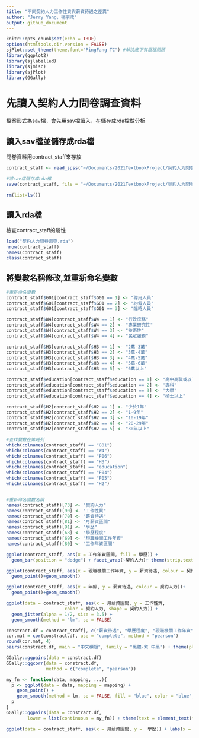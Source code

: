 ```yaml
---
title: "不同契約人力工作性質與薪資待遇之差異"
author: "Jerry Yang，楊宗政"
output: github_document
---
```


```r
knitr::opts_chunk$set(echo = TRUE)
options(htmltools.dir.version = FALSE)
sjPlot::set_theme(theme.font="PingFang TC") #解決底下有框框問題
library(ggplot2)
library(sjlabelled)
library(sjmisc)
library(sjPlot)
library(GGally)
```

# 先讀入契約人力問卷調查資料  
檔案形式為sav檔，會先用sav檔讀入，在儲存成rda檔做分析

## 讀入sav檔並儲存成rda檔  
問卷資料用contract_staff來存放
```r
contract_staff <- read_spss("~/Documents/2021TextbookProject/契約人力問卷調查.sav")

#將sav檔儲存成rda檔
save(contract_staff, file = "~/Documents/2021TextbookProject/契約人力問卷調查.rda",compress = T)

rm(list=ls())
```

## 讀入rda檔
檢查contract_staff的屬性
```r
load("契約人力問卷調查.rda")
nrow(contract_staff)
names(contract_staff)
class(contract_staff)
```


## 將變數名稱修改,並重新命名變數
```r
#重新命名變數
contract_staff$G01[contract_staff$G01 == 1] <- "聘用人員"
contract_staff$G01[contract_staff$G01 == 2] <- "約僱人員"
contract_staff$G01[contract_staff$G01 == 3] <- "臨時人員"

contract_staff$W4[contract_staff$W4 == 1] <- "行政庶務"
contract_staff$W4[contract_staff$W4 == 2] <- "專業研究性"
contract_staff$W4[contract_staff$W4 == 3] <- "技術性"
contract_staff$W4[contract_staff$W4 == 4] <- "民眾服務"

contract_staff$H3[contract_staff$H3 == 1] <- "2萬-3萬"
contract_staff$H3[contract_staff$H3 == 2] <- "3萬-4萬"
contract_staff$H3[contract_staff$H3 == 3] <- "4萬-5萬"
contract_staff$H3[contract_staff$H3 == 4] <- "5萬-6萬"
contract_staff$H3[contract_staff$H3 == 5] <- "6萬以上"

contract_staff$education[contract_staff$education == 1] <- "高中高職或以下"
contract_staff$education[contract_staff$education == 2] <- "專科"
contract_staff$education[contract_staff$education == 3] <- "大學"
contract_staff$education[contract_staff$education == 4] <- "碩士以上"

contract_staff$H2[contract_staff$H2 == 1] <- "少於1年"
contract_staff$H2[contract_staff$H2 == 2] <- "1-9年"
contract_staff$H2[contract_staff$H2 == 3] <- "10-19年"
contract_staff$H2[contract_staff$H2 == 4] <- "20-29年"
contract_staff$H2[contract_staff$H2 == 5] <- "30年以上"

#查找變數在第幾列
which(colnames(contract_staff) == "G01")
which(colnames(contract_staff) == "W4")
which(colnames(contract_staff) == "F06")
which(colnames(contract_staff) == "H3")
which(colnames(contract_staff) == "education")
which(colnames(contract_staff) == "F04")
which(colnames(contract_staff) == "F05")
which(colnames(contract_staff) == "H2")


#重新命名變數名稱
names(contract_staff)[73] <- "契約人力"
names(contract_staff)[90] <- "工作性質"
names(contract_staff)[70] <- "薪資待遇"
names(contract_staff)[81] <- "月薪資區間"
names(contract_staff)[91] <- "學歷"
names(contract_staff)[68] <- "學歷程度"
names(contract_staff)[69] <- "現職機關工作年資"
names(contract_staff)[80] <- "工作年資區間"

```

```r
ggplot(contract_staff, aes(x = 工作年資區間, fill = 學歷)) + 
  geom_bar(position = "dodge") + facet_wrap(~契約人力)+ theme(strip.text.x = element_text(size = 12)) + labs(y = "次數", size = 10) + geom_text(stat = "count", aes(label = ( ..count..)), vjust = 1, color = I("black"), size = 4) + theme(text = element_text(family = "黑體-繁 中黑", size = 7))
```


```r
ggplot(contract_staff, aes(x = 現職機關工作年資, y = 薪資待遇, colour = 契約人力))+
  geom_point()+geom_smooth()
```


```r
ggplot(contract_staff, aes(x = 年齡, y = 薪資待遇, colour = 契約人力))+
  geom_point()+geom_smooth()
```


```r
ggplot(data = contract_staff, aes(x = 月薪資區間, y = 工作性質, 
                      color = 契約人力, shape = 契約人力)) + 
  geom_jitter(alpha = 1/2, size = 3.5) + 
  geom_smooth(method = "lm", se = FALSE)

```


```r
constract.df = contract_staff[, c("薪資待遇", "學歷程度", "現職機關工作年資", "年齡")]
cor.mat = cor(constract.df, use = "complete", method = "pearson")
round(cor.mat, 4)
pairs(constract.df, main = "中文標題", family = "黑體-繁 中黑") + theme(plot.title = element_text(size = 20, color = "red", hjust = 0.5, family = "PingFang TC"), legend.position = "right")
```


```r
GGally::ggpairs(data = constract.df)
GGally::ggcorr(data = constract.df, 
               method = c("complete", "pearson"))
```


```r
my_fn <- function(data, mapping, ...){
  p <- ggplot(data = data, mapping = mapping) + 
    geom_point() +
    geom_smooth(method = lm, se = FALSE, fill = "blue", color = "blue", ...)
  p
}
GGally::ggpairs(data = constract.df, 
        lower = list(continuous = my_fn)) + theme(text = element_text(family = "黑體-繁 中黑", size = 10))
```


```r
ggplot(data = contract_staff, aes(x = 月薪資區間, y =  學歷)) + labs(x = "月薪資", y = "學歷", title = "月薪資與學歷之差異") + geom_jitter() + facet_grid(工作性質 ~ 契約人力) + theme(strip.text.x = element_text(size = 12) ) +  theme(strip.text.y = element_text(size = 10) ) + theme(plot.title = element_text(size = 10, face = "bold", color = "black"), axis.title = element_text(size = 12)) + theme(text = element_text(family = "黑體-繁 中黑", size = 9))


```



